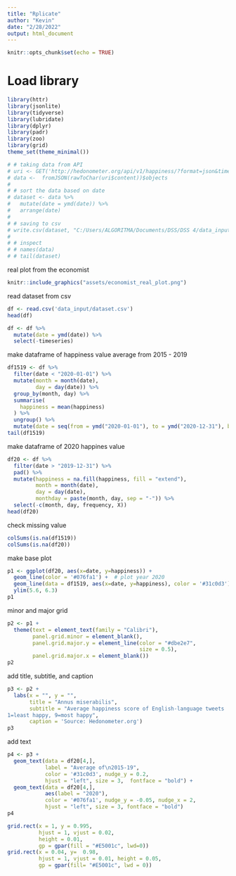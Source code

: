 ---
title: "Rplicate"
author: "Kevin"
date: "2/28/2022"
output: html_document
---

```{r setup, include=FALSE}
knitr::opts_chunk$set(echo = TRUE)
```

# Load library
```{r}
library(httr)
library(jsonlite)
library(tidyverse)
library(lubridate)
library(dplyr)
library(padr)
library(zoo)
library(grid)
theme_set(theme_minimal())
```

```{r}
# # taking data from API
# uri <- GET('http://hedonometer.org/api/v1/happiness/?format=json&timeseries__title=en_all&date__gte=2015-01-01&limit=2188')
# data <-  fromJSON(rawToChar(uri$content))$objects
# 
# # sort the data based on date
# dataset <- data %>% 
#   mutate(date = ymd(date)) %>% 
#   arrange(date)
# 
# # saving to csv
# write.csv(dataset, "C:/Users/ALGORITMA/Documents/DSS/DSS 4/data_input/dataset.csv")
# 
# # inspect 
# # names(data)
# # tail(dataset)
```

real plot from the economist
```{r echo=FALSE}
knitr::include_graphics("assets/economist_real_plot.png")
```


read dataset from csv
```{r}
df <- read.csv('data_input/dataset.csv')
head(df)
```

```{r}
df <- df %>% 
  mutate(date = ymd(date)) %>% 
  select(-timeseries)
```

make dataframe of happiness value average from 2015 - 2019
```{r}
df1519 <- df %>%
  filter(date < "2020-01-01") %>%
  mutate(month = month(date),
         day = day(date)) %>% 
  group_by(month, day) %>% 
  summarise(
    happiness = mean(happiness)
  ) %>% 
  ungroup() %>% 
  mutate(date = seq(from = ymd("2020-01-01"), to = ymd("2020-12-31"), by="day"))
tail(df1519)
```

make dataframe of 2020 happines value
```{r}
df20 <- df %>%
  filter(date > "2019-12-31") %>%
  pad() %>% 
  mutate(happiness = na.fill(happiness, fill = "extend"),
         month = month(date),
         day = day(date),
         monthday = paste(month, day, sep = "-")) %>% 
  select(-c(month, day, frequency, X))
head(df20)
```
check missing value
```{r}
colSums(is.na(df1519))
colSums(is.na(df20))
```

make base plot
```{r}
p1 <- ggplot(df20, aes(x=date, y=happiness)) +
  geom_line(color = '#076fa1') +  # plot year 2020
  geom_line(data = df1519, aes(x=date, y=happiness), color = '#31c0d3') + # plot average year 2015-2019
  ylim(5.6, 6.3)  
p1
```

minor and major grid
```{r}
p2 <- p1 +
  theme(text = element_text(family = "Calibri"), 
        panel.grid.minor = element_blank(),
        panel.grid.major.y = element_line(color = "#dbe2e7",
                                          size = 0.5),
        panel.grid.major.x = element_blank()) 
p2
```

add title, subtitle, and caption
```{r}
p3 <- p2 + 
  labs(x = "", y = "",
       title = "Annus miserabilis",
       subtitle = "Average happiness score of English-language tweets
1=least happy, 9=most happy",
       caption = 'Source: Hedonometer.org')
p3
```

add text
```{r}
p4 <- p3 +
  geom_text(data = df20[4,],
            label = "Average of\n2015-19",
            color = '#31c0d3', nudge_y = 0.2,
            hjust = "left", size = 3,  fontface = "bold") +
  geom_text(data = df20[4,],
            aes(label = "2020"),
            color = '#076fa1', nudge_y = -0.05, nudge_x = 2,
            hjust = "left", size = 3, fontface = "bold")
p4
```


```{r}
grid.rect(x = 1, y = 0.995,
          hjust = 1, vjust = 0.02,
          height = 0.01,
          gp = gpar(fill = "#E5001c", lwd=0))
grid.rect(x = 0.04, y=  0.98,
          hjust = 1, vjust = 0.01, height = 0.05,
          gp = gpar(fill= "#E5001c", lwd = 0))

```

